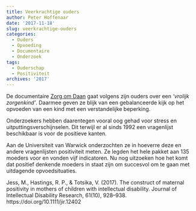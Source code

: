 ```yaml
---
title: Veerkrachtige ouders
author: Peter Hoffenaar
date: '2017-11-18'
slug: veerkrachtige-ouders
categories:
  - Ouders
  - Opvoeding
  - Documentaire
  - Onderzoek
tags:
  - Ouderschap
  - Positiviteit
archives: '2017'
---
```

De documentaire [Zorg om Daan](https://www.2doc.nl/speel~KN_1690138~zorg-om-daan-2doc~.html) gaat volgens zijn ouders over een _‘vrolijk zorgenkind’_. Daarmee geven ze blijk van een gebalanceerde kijk op het opvoeden van een kind met een verstandelijke beperking. 

Onderzoekers hebben daarentegen vooral oog gehad voor stress en uitputtingsverschijnselen. Dit terwijl er al sinds 1992 een vragenlijst beschikbaar is voor de positieve kanten. 

Aan de Universiteit van Warwick onderzochten ze in hoeverre deze en andere vragenlijsten positiviteit meten. Ze legden het hele pakket aan 135 moeders voor en vonden vijf indicatoren. Nu nog uitzoeken hoe het komt dat positief denkende moeders in staat zijn om succesvol om te gaan met uitdagende opvoedsituaties. 

Jess, M., Hastings, R. P., & Totsika, V. (2017). The construct of maternal positivity in mothers of children with intellectual disability. Journal of Intellectual Disability Research, 61(10), 928–938. https://doi.org/10.1111/jir.12402